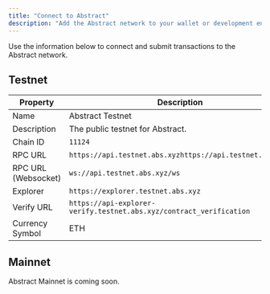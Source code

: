 ```yaml
---
title: "Connect to Abstract"
description: "Add the Abstract network to your wallet or development environment to get started"
---
```


Use the information below to connect and submit transactions to the Abstract network.

## Testnet

| Property            | Description                                                         |
| ------------------- | ------------------------------------------------------------------- |
| Name                | Abstract Testnet                                                    |
| Description         | The public testnet for Abstract.                                    |
| Chain ID            | `11124`                                                             |
| RPC URL             | `https://api.testnet.abs.xyzhttps://api.testnet.abs.xyz`            |
| RPC URL (Websocket) | `ws://api.testnet.abs.xyz/ws`                                       |
| Explorer            | `https://explorer.testnet.abs.xyz`                                  |
| Verify URL          | `https://api-explorer-verify.testnet.abs.xyz/contract_verification` |
| Currency Symbol     | ETH                                                                 |

## Mainnet

Abstract Mainnet is coming soon.
